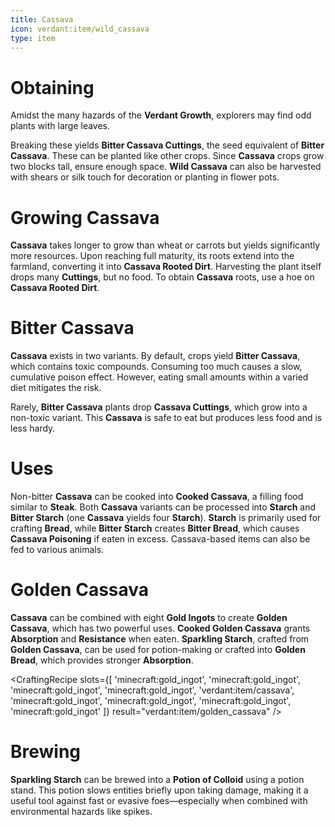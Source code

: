 ```yaml
---
title: Cassava
icon: verdant:item/wild_cassava
type: item
---
```


# Obtaining

Amidst the many hazards of the **Verdant Growth**, explorers may find odd plants with large leaves.

<Asset width={128} height={128} location="verdant:item/wild_cassava" title="Wild Cassava" />

Breaking these yields **Bitter Cassava Cuttings**, the seed equivalent of **Bitter Cassava**. These can be planted like other crops. Since **Cassava** crops grow two blocks tall, ensure enough space. **Wild Cassava** can also be harvested with shears or silk touch for decoration or planting in flower pots.

# Growing Cassava

**Cassava** takes longer to grow than wheat or carrots but yields significantly more resources. Upon reaching full maturity, its roots extend into the farmland, converting it into **Cassava Rooted Dirt**. Harvesting the plant itself drops many **Cuttings**, but no food. To obtain **Cassava** roots, use a hoe on **Cassava Rooted Dirt**.

<Asset width={128} height={128} location="verdant:item/cassava_rooted_dirt" title="Cassava Rooted Dirt" />

<Asset width={128} height={128} location="verdant:item/bitter_cassava_rooted_dirt" title="Bitter Cassava Rooted Dirt" />

# Bitter Cassava

**Cassava** exists in two variants. By default, crops yield **Bitter Cassava**, which contains toxic compounds. Consuming too much causes a slow, cumulative poison effect. However, eating small amounts within a varied diet mitigates the risk.

Rarely, **Bitter Cassava** plants drop **Cassava Cuttings**, which grow into a non-toxic variant. This **Cassava** is safe to eat but produces less food and is less hardy.

<Asset width={128} height={128} location="verdant:item/cassava_cuttings" title="Cassava Cuttings" />

<Asset width={128} height={128} location="verdant:item/cassava" title="Cassava" />

<Asset width={128} height={128} location="verdant:item/starch" title="Starch" />

<Asset width={128} height={128} location="verdant:item/cooked_cassava" title="Cooked Cassava" />

<Asset width={128} height={128} location="verdant:item/bitter_cassava_cuttings" title="Bitter Cassava Cuttings" />

<Asset width={128} height={128} location="verdant:item/bitter_cassava" title="Bitter Cassava" />

<Asset width={128} height={128} location="verdant:item/bitter_starch" title="Bitter Starch" />

# Uses

Non-bitter **Cassava** can be cooked into **Cooked Cassava**, a filling food similar to **Steak**. Both **Cassava** variants can be processed into **Starch** and **Bitter Starch** (one **Cassava** yields four **Starch**). **Starch** is primarily used for crafting **Bread**, while **Bitter Starch** creates **Bitter Bread**, which causes **Cassava Poisoning** if eaten in excess. Cassava-based items can also be fed to various animals.

# Golden Cassava

**Cassava** can be combined with eight **Gold Ingots** to create **Golden Cassava**, which has two powerful uses. **Cooked Golden Cassava** grants **Absorption** and **Resistance** when eaten. **Sparkling Starch**, crafted from **Golden Cassava**, can be used for potion-making or crafted into **Golden Bread**, which provides stronger **Absorption**.

<CraftingRecipe
    slots={[
        'minecraft:gold_ingot', 'minecraft:gold_ingot', 'minecraft:gold_ingot',
        'minecraft:gold_ingot', 'verdant:item/cassava', 'minecraft:gold_ingot',
        'minecraft:gold_ingot', 'minecraft:gold_ingot', 'minecraft:gold_ingot'
    ]}
    result="verdant:item/golden_cassava"
/>

<Asset width={128} height={128} location="verdant:item/golden_cassava" title="Golden Cassava" />

<Asset width={128} height={128} location="verdant:item/cooked_golden_cassava" title="Cooked Golden Cassava" />

<Asset width={128} height={128} location="verdant:item/sparkling_starch" title="Sparkling Starch" />

<Asset width={128} height={128} location="verdant:item/golden_bread" title="Golden Bread" />

# Brewing

**Sparkling Starch** can be brewed into a **Potion of Colloid** using a potion stand. This potion slows entities briefly upon taking damage, making it a useful tool against fast or evasive foes—especially when combined with environmental hazards like spikes.

